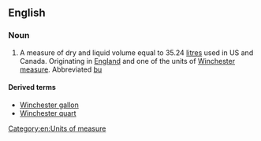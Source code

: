 ==English==
===Noun===
{{en-noun}}
# A measure of dry and liquid volume equal to 35.24 [[litre]]s used in US and Canada. Originating in [[England]] and one of the units of [[Winchester measure]].  Abbreviated [[bu]]

[[Category:en:Units of measure]]

====Derived terms====
*[[Winchester gallon]]
*[[Winchester quart]]
